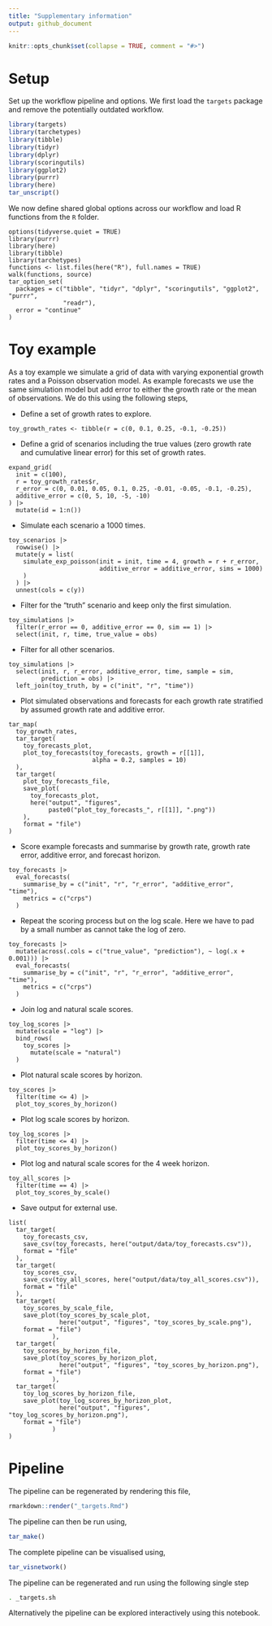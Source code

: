 ```yaml
---
title: "Supplementary information"
output: github_document
---
```


```r
knitr::opts_chunk$set(collapse = TRUE, comment = "#>")
```


# Setup

Set up the workflow pipeline and options. We first load the `targets` package and remove the potentially outdated workflow.

```r
library(targets)
library(tarchetypes)
library(tibble)
library(tidyr)
library(dplyr)
library(scoringutils)
library(ggplot2)
library(purrr)
library(here)
tar_unscript()
```

We now define shared global options across our workflow and load R functions from the `R` folder.


```targets
options(tidyverse.quiet = TRUE)
library(purrr)
library(here)
library(tibble)
library(tarchetypes)
functions <- list.files(here("R"), full.names = TRUE)
walk(functions, source)
tar_option_set(
  packages = c("tibble", "tidyr", "dplyr", "scoringutils", "ggplot2", "purrr",
               "readr"),
  error = "continue"
)
```

# Toy example

As a toy example we simulate a grid of data with varying exponential growth rates and a Poisson observation model. As example forecasts we use the same simulation model but add error to either the growth rate or the mean of observations. We do this using the following steps,

- Define a set of growth rates to explore.

```targets
toy_growth_rates <- tibble(r = c(0, 0.1, 0.25, -0.1, -0.25))
```

- Define a grid of scenarios including the true values (zero growth rate and cumulative linear error) for this set of growth rates.

```targets
expand_grid(
  init = c(100),
  r = toy_growth_rates$r,
  r_error = c(0, 0.01, 0.05, 0.1, 0.25, -0.01, -0.05, -0.1, -0.25),
  additive_error = c(0, 5, 10, -5, -10)
) |> 
  mutate(id = 1:n())
```

- Simulate each scenario a 1000 times.

```targets
toy_scenarios |>
  rowwise() |>
  mutate(y = list(
    simulate_exp_poisson(init = init, time = 4, growth = r + r_error,
                         additive_error = additive_error, sims = 1000)
    )
  ) |>
  unnest(cols = c(y))
```

- Filter for the "truth" scenario and keep only the first simulation.

```targets
toy_simulations |>
  filter(r_error == 0, additive_error == 0, sim == 1) |>
  select(init, r, time, true_value = obs)
```

- Filter for all other scenarios.

```targets
toy_simulations |>
  select(init, r, r_error, additive_error, time, sample = sim,
         prediction = obs) |>
  left_join(toy_truth, by = c("init", "r", "time"))
```

- Plot simulated observations and forecasts for each growth rate stratified by assumed growth rate and additive error.

```targets
tar_map(
  toy_growth_rates,
  tar_target(
    toy_forecasts_plot,
    plot_toy_forecasts(toy_forecasts, growth = r[[1]],
                       alpha = 0.2, samples = 10)
  ),
  tar_target(
    plot_toy_forecasts_file,
    save_plot(
      toy_forecasts_plot, 
      here("output", "figures", 
           paste0("plot_toy_forecasts_", r[[1]], ".png"))
    ),
    format = "file")
)
```

- Score example forecasts and summarise by growth rate, growth rate error, additive error, and forecast horizon.

```targets
toy_forecasts |>
  eval_forecasts(
    summarise_by = c("init", "r", "r_error", "additive_error", "time"),
    metrics = c("crps")
  )
```

- Repeat the scoring process but on the log scale. Here we have to pad by a small number as cannot take the log of zero.

```targets
toy_forecasts |>
  mutate(across(.cols = c("true_value", "prediction"), ~ log(.x + 0.001))) |>
  eval_forecasts(
    summarise_by = c("init", "r", "r_error", "additive_error", "time"),
    metrics = c("crps")
  )
```

- Join log and natural scale scores.

```targets
toy_log_scores |>
  mutate(scale = "log") |>
  bind_rows(
    toy_scores |>
      mutate(scale = "natural")
  )
```

- Plot natural scale scores by horizon.

```targets
toy_scores |>
  filter(time <= 4) |>
  plot_toy_scores_by_horizon()
```

- Plot log scale scores by horizon.

```targets
toy_log_scores |>
  filter(time <= 4) |>
  plot_toy_scores_by_horizon()
```

- Plot log and natural scale scores for the 4 week horizon.

```targets
toy_all_scores |>
  filter(time == 4) |>
  plot_toy_scores_by_scale()
```

- Save output for external use.

```targets
list(
  tar_target(
    toy_forecasts_csv, 
    save_csv(toy_forecasts, here("output/data/toy_forecasts.csv")),
    format = "file"
  ),
  tar_target(
    toy_scores_csv, 
    save_csv(toy_all_scores, here("output/data/toy_all_scores.csv")),
    format = "file"
  ),
  tar_target(
    toy_scores_by_scale_file, 
    save_plot(toy_scores_by_scale_plot, 
              here("output", "figures", "toy_scores_by_scale.png"),
    format = "file")
            ),
  tar_target(
    toy_scores_by_horizon_file, 
    save_plot(toy_scores_by_horizon_plot, 
              here("output", "figures", "toy_scores_by_horizon.png"),
    format = "file")
            ),
  tar_target(
    toy_log_scores_by_horizon_file, 
    save_plot(toy_log_scores_by_horizon_plot, 
              here("output", "figures", "toy_log_scores_by_horizon.png"),
    format = "file")
            )
)
```

# Pipeline

The pipeline can be regenerated by rendering this file,

```r
rmarkdown::render("_targets.Rmd")
```

The pipeline can then be run using,

```r
tar_make()
```

The complete pipeline can be visualised using,

```r
tar_visnetwork()
```

The pipeline can be regenerated and run using the following single step

```bash
. _targets.sh
```

Alternatively the pipeline can be explored interactively using this notebook.
